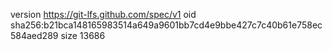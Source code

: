 version https://git-lfs.github.com/spec/v1
oid sha256:b21bca148165983514a649a9601bb7cd4e9bbe427c7c40b61e758ec584aed289
size 13686
